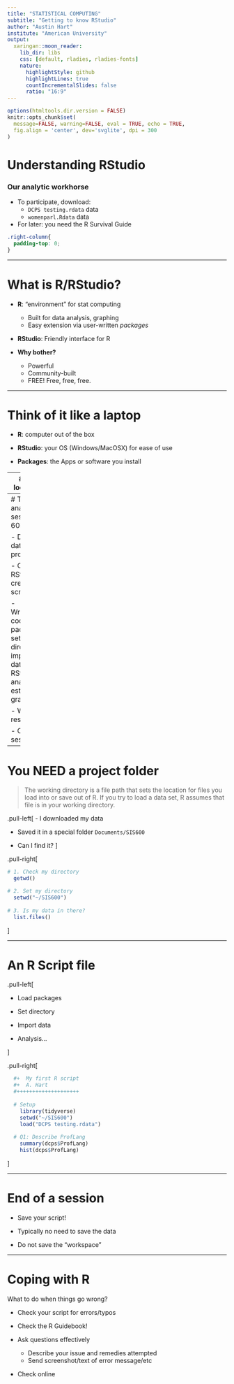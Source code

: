 ```yaml
---
title: "STATISTICAL COMPUTING"
subtitle: "Getting to know RStudio"
author: "Austin Hart"
institute: "American University"
output:
  xaringan::moon_reader:
    lib_dir: libs
    css: [default, rladies, rladies-fonts]
    nature:
      highlightStyle: github
      highlightLines: true
      countIncrementalSlides: false
      ratio: "16:9"
---
```


```r
options(htmltools.dir.version = FALSE)
knitr::opts_chunk$set(
  message=FALSE, warning=FALSE, eval = TRUE, echo = TRUE, 
  fig.align = 'center', dev='svglite', dpi = 300
)
```

<style type="text/css">
.remark-slide-content {
    font-size: 25px;
    padding: 1em 4em 1em 4em;
}
</style>

# Understanding RStudio
### Our analytic workhorse

- To participate, download:
  - `DCPS testing.rdata` data
  - `womenparl.Rdata` data
    
- For later: you need the R Survival Guide


``` css
.right-column{
  padding-top: 0;
}
```


---

# What is R/RStudio?

- **R**: "environment" for stat computing
  - Built for data analysis, graphing
  - Easy extension via user-written *packages*  
  
- **RStudio**: Friendly interface for R
  
- **Why bother?**
  - Powerful
  - Community-built
  - FREE! Free, free, free. 


---

# Think of it like a laptop

- **R**: computer out of the box  

- **RStudio**: your OS (Windows/MacOSX) for ease of use  

- **Packages**: the Apps or software you install



---
# Have a look around

- Fire up RStudio
  
- Install necessary packages (`tidyverse`, `stargazer`)
  
- Execute a line of code
  
- Close out


---
# Typical analysis session in 600

- Download data to project folder
  
- Open RStudio; create new script
  
- Write/execute code
  - load packages
  - set working directory
  - import the data to RStudio
  - analyze, estimate, graph, etc 
  
- Write up results
  
- Close the session
  

---
# You NEED a project folder

> The working directory is a file path that sets the location for files you 
> load into or save out of R. If you try to load a data set, R assumes that 
> file is in your working directory. 


.pull-left[
- I downloaded my data  
  
- Saved it in a special folder `Documents/SIS600`  
  
- Can I find it?
]

.pull-right[


```r

# 1. Check my directory
  getwd()

# 2. Set my directory
  setwd("~/SIS600")
  
# 3. Is my data in there?
  list.files()
```
]

---

# An R Script file

.pull-left[

- Load packages  

- Set directory  

- Import data  

- Analysis...

]

.pull-right[

```r
  #+  My first R script
  #+  A. Hart
  #++++++++++++++++++++
  
  # Setup
    library(tidyverse)
    setwd("~/SIS600")
    load("DCPS testing.rdata")
    
  # Q1: Describe ProfLang
    summary(dcps$ProfLang)
    hist(dcps$ProfLang)
```

]


---

# End of a session

- Save your script!

- Typically no need to save the data

- Do not save the "workspace"


---

# Coping with R

What to do when things go wrong?

- Check your script for errors/typos

- Check the R Guidebook!

- Ask questions effectively
  - Describe your issue and remedies attempted
  - Send screenshot/text of error message/etc
  
- Check online




